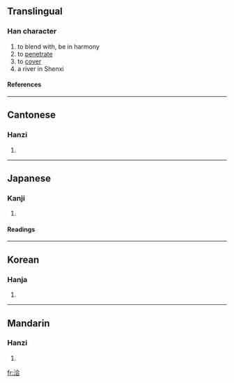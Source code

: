 ==Translingual==
===Han character===
{{Han char|rn=85|rad=水|as=06|sn=9|four=3816<sub>1</sub>|canj=水人一口 (EOMR)}}
# to blend with, be in harmony
# to [[penetrate]]
# to [[cover]]
# a river in Shenxi
====References====
{{Han ref|kx=0622.210|dkj=17426|dj=1019.020|hdz=31612.050|uh=6D3D|ud=27965|bh=ACA2|bd=44194}}

----
==Cantonese==
===Hanzi===
{{yue-hanzi|jyut=|y=ap1, hap6}}
# {{defn|Cantonese}}

----
==Japanese==
===Kanji===
{{ja-kanji|grade=|rs=水06}}
# {{defn|Japanese}} 
====Readings====
{{ja-readings|on=[[こう]] (kō)|kun=[[うるおす]] (uruosu), [[あまねし]] (amaneshi)}}

----
==Korean==
===Hanja===
{{ko-hanja|hangeul=흡|eumhun=|rv=heup|mr=hŭp|y=hup}}
# {{defn|Korean}}

----
==Mandarin==
===Hanzi===
{{cmn-hanzi|pin=[[hé]] (he2), [[qià]] (qia4), [[xiá]] (xia2)|wg=ho<sup>2</sup>, ch'ia<sup>4</sup>, hsia<sup>2</sup>}}
# {{defn|Mandarin}}

[[fr:洽]]